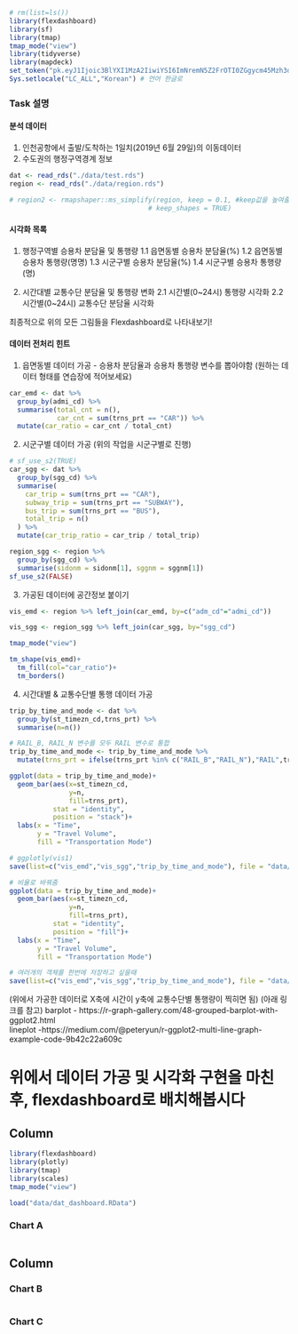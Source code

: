 ```{r setup, include=FALSE}
# rm(list=ls())
library(flexdashboard)
library(sf)
library(tmap)
tmap_mode("view")
library(tidyverse)
library(mapdeck)
set_token("pk.eyJ1Ijoic3BlYXI1MzA2IiwiYSI6ImNremN5Z2FrOTI0ZGgycm45Mzh3dDV6OWQifQ.kXGWHPRjnVAEHgVgLzXn2g")
Sys.setlocale("LC_ALL","Korean") # 언어 한글로
```

### Task 설명

#### 분석 데이터
1. 인천공항에서 출발/도착하는 1일치(2019년 6월 29일)의 이동데이터
2. 수도권의 행정구역경계 정보

```{r}
dat <- read_rds("./data/test.rds")
region <- read_rds("./data/region.rds")

# region2 <- rmapshaper::ms_simplify(region, keep = 0.1, #keep값을 높여줄수록 simple 해짐
                                   # keep_shapes = TRUE)
```

#### 시각화 목록

1. 행정구역별 승용차 분담율 및 통행량
  1.1 읍면동별 승용차 분담율(%)
  1.2 읍면동별 승용차 통행량(명명)
  1.3 시군구별 승용차 분담율(%)
  1.4 시군구별 승용차 통행량(명)
  
2. 시간대별 교통수단 분담율 및 통행량 변화
  2.1 시간별(0~24시) 통행량 시각화
  2.2 시간별(0~24시) 교통수단 분담율 시각화
  
최종적으로 위의 모든 그림들을 Flexdashboard로 나타내보기!

#### 데이터 전처리 힌트

1. 읍면동별 데이터 가공 - 승용차 분담율과 승용차 통행량 변수를 뽑아야함
(원하는 데이터 형태를 연습장에 적어보세요)

```{r}
car_emd <- dat %>% 
  group_by(admi_cd) %>%
  summarise(total_cnt = n(),
            car_cnt = sum(trns_prt == "CAR")) %>%
  mutate(car_ratio = car_cnt / total_cnt)
```


2. 시군구별 데이터 가공
(위의 작업을 시군구별로 진행)

```{r}
# sf_use_s2(TRUE)
car_sgg <- dat %>%
  group_by(sgg_cd) %>%
  summarise(
    car_trip = sum(trns_prt == "CAR"),
    subway_trip = sum(trns_prt == "SUBWAY"),
    bus_trip = sum(trns_prt == "BUS"),
    total_trip = n()
  ) %>%
  mutate(car_trip_ratio = car_trip / total_trip)

region_sgg <- region %>%
  group_by(sgg_cd) %>%
  summarise(sidonm = sidonm[1], sggnm = sggnm[1])
sf_use_s2(FALSE)
```

3. 가공된 데이터에 공간정보 붙이기

```{r}
vis_emd <- region %>% left_join(car_emd, by=c("adm_cd"="admi_cd"))

vis_sgg <- region_sgg %>% left_join(car_sgg, by="sgg_cd")
```

```{r}
tmap_mode("view")

tm_shape(vis_emd)+
  tm_fill(col="car_ratio")+
  tm_borders()
```


4. 시간대별 & 교통수단별 통행 데이터 가공

```{r}
trip_by_time_and_mode <- dat %>% 
  group_by(st_timezn_cd,trns_prt) %>%
  summarise(n=n())

# RAIL_B, RAIL_N 변수를 모두 RAIL 변수로 통합
trip_by_time_and_mode <- trip_by_time_and_mode %>% 
  mutate(trns_prt = ifelse(trns_prt %in% c("RAIL_B","RAIL_N"),"RAIL",trns_prt))
```

```{r}
ggplot(data = trip_by_time_and_mode)+
  geom_bar(aes(x=st_timezn_cd,
               y=n,
               fill=trns_prt),
           stat = "identity",
           position = "stack")+
  labs(x = "Time",
       y = "Travel Volume",
       fill = "Transportation Mode")

# ggplotly(vis1)
save(list=c("vis_emd","vis_sgg","trip_by_time_and_mode"), file = "data/dat_dashboard.RData")
```

```{r}
# 비율로 바꿔줌
ggplot(data = trip_by_time_and_mode)+
  geom_bar(aes(x=st_timezn_cd,
               y=n,
               fill=trns_prt),
           stat = "identity",
           position = "fill")+
  labs(x = "Time",
       y = "Travel Volume",
       fill = "Transportation Mode")

# 여러개의 객체를 한번에 저장하고 싶을때
save(list=c("vis_emd","vis_sgg","trip_by_time_and_mode"), file = "data/dat_dashboard.RData")

```


(위에서 가공한 데이터로 X축에 시간이 y축에 교통수단별 통행량이 찍히면 됨)
(아래 링크를 참고)
barplot - https://r-graph-gallery.com/48-grouped-barplot-with-ggplot2.html  
lineplot -https://medium.com/@peteryun/r-ggplot2-multi-line-graph-example-code-9b42c22a609c


위에서 데이터 가공 및 시각화 구현을 마친 후, flexdashboard로 배치해봅시다
===============================================================

Column {data-width=650}
-----------------------------------------------------------------------

```{r}
library(flexdashboard)
library(plotly)
library(tmap)
library(scales)
tmap_mode("view")

load("data/dat_dashboard.RData")
```


### Chart A

```{r}

```

Column {data-width=350}
-----------------------------------------------------------------------

### Chart B

```{r}

```

### Chart C

```{r}

```

